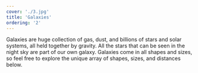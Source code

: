 ```yaml
---
cover: './3.jpg'
title: 'Galaxies'
ordering: '2'
---
```


Galaxies are huge collection of gas, dust, and billions of stars and solar systems, all held together by gravity. All the stars that can be seen in the night sky are part of our own galaxy. Galaxies come in all shapes and sizes, so feel free to explore the unique array of shapes, sizes, and distances below.